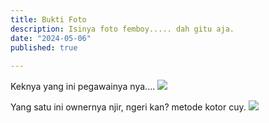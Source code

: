 ```yaml
---
title: Bukti Foto
description: Isinya foto femboy..... dah gitu aja.
date: "2024-05-06"
published: true
  
---
```


Keknya yang ini pegawainya nya....
![](/dosa/discord-foto/1.png)

Yang satu ini ownernya njir, ngeri kan? metode kotor cuy.
![](/dosa/discord-foto/2.png)